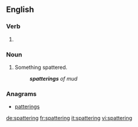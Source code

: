 
==English==

===Verb===
{{head|en}}

# {{present participle of|spatter|lang=en}}

===Noun===
{{en-noun}}

# Something spattered.
#: '''''spatterings''' of mud''

===Anagrams===
* [[patterings#English|patterings]]

[[de:spattering]]
[[fr:spattering]]
[[it:spattering]]
[[vi:spattering]]